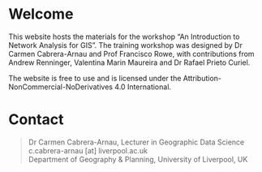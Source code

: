 # Welcome {.unnumbered}

This website hosts the materials for the workshop "An Introduction to Network Analysis for GIS". The training workshop was designed by Dr Carmen Cabrera-Arnau and Prof Francisco Rowe, with contributions from Andrew Renninger, Valentina Marin Maureira and Dr Rafael Prieto Curiel.

The website is free to use and is licensed under the Attribution-NonCommercial-NoDerivatives 4.0 International.

# Contact {.unnumbered}

> | Dr Carmen Cabrera-Arnau, Lecturer in Geographic Data Science
> | c.cabrera-arnau \[at\] liverpool.ac.uk
> | Department of Geography & Planning, University of Liverpool, UK
